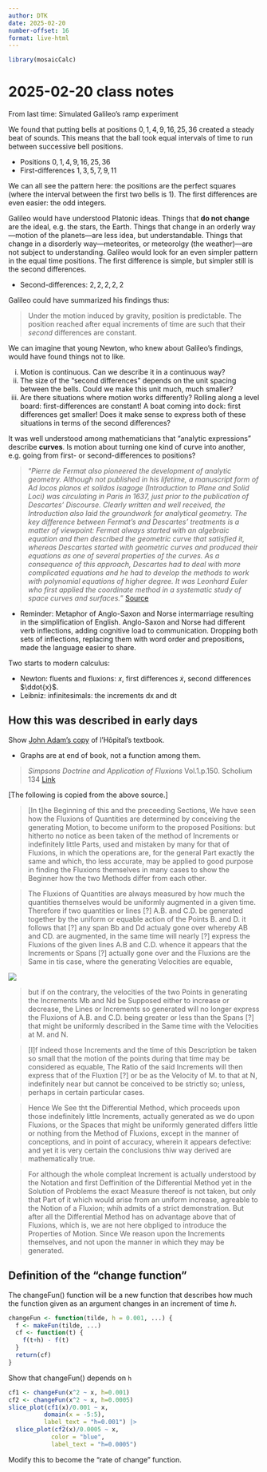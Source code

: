 ```yaml
---
author: DTK
date: 2025-02-20
number-offset: 16
format: live-html
---
```


```r
library(mosaicCalc)
```

# 2025-02-20 class notes

From last time: Simulated Galileo's ramp experiment

We found that putting bells at positions $0, 1, 4, 9, 16, 25, 36$ created a steady beat of sounds. This means that the ball took equal intervals of time to run between successive bell positions. 

- Positions        $0, 1, 4, 9, 16, 25, 36$
- First-differences $1, 3, 5, 7, 9, 11$

We can all see the pattern here: the positions are the perfect squares (where the interval between the first two bells is 1). The first differences are even easier: the odd integers.

Galileo would have understood Platonic ideas. Things that **do not change** are the ideal, e.g. the stars, the Earth. Things that change in an orderly way---motion of the planets---are less idea, but understandable. Things that change in a disorderly way---meteorites, or meteorolgy (the weather)---are not subject to understanding. Galileo would look for an even simpler pattern in the equal time positions. The first difference is simple, but simpler still is the second differences.

- Second-differences: $2, 2, 2, 2, 2$

Galileo could have summarized his findings thus: 

> Under the motion induced by gravity, position is predictable. The position reached after equal increments of time are such that their *second* differences are constant.

We can imagine that young Newton, who knew about Galileo's findings, would have found things not to like.

i. Motion is continuous. Can we describe it in a continuous way?
ii. The size of the "second differences" depends on the unit spacing between the bells. Could we make this unit much, much smaller?
iii. Are there situations where motion works differently?  Rolling along a level board: first-differences are constant! A boat coming into dock: first differences get smaller! Does it make sense to express both of these situations in terms of the second differences?

It was well understood among mathematicians that "analytic expressions" describe **curves**. Is motion about turning one kind of curve into another, e.g. going from first- or second-differences to positions?

> "*Pierre de Fermat also pioneered the development of analytic geometry. Although not published in his lifetime, a manuscript form of Ad locos planos et solidos isagoge (Introduction to Plane and Solid Loci) was circulating in Paris in 1637, just prior to the publication of Descartes' Discourse. Clearly written and well received, the Introduction also laid the groundwork for analytical geometry. The key difference between Fermat's and Descartes' treatments is a matter of viewpoint: Fermat always started with an algebraic equation and then described the geometric curve that satisfied it, whereas Descartes started with geometric curves and produced their equations as one of several properties of the curves. As a consequence of this approach, Descartes had to deal with more complicated equations and he had to develop the methods to work with polynomial equations of higher degree. It was Leonhard Euler who first applied the coordinate method in a systematic study of space curves and surfaces.*" [Source](https://en.wikipedia.org/wiki/Analytic_geometry)

- Reminder: Metaphor of Anglo-Saxon and Norse intermarriage resulting in the simplification of English. Anglo-Saxon and Norse had different verb inflections, adding cognitive load to communication. Dropping both sets of inflections, replacing them with word order and prepositions, made the language easier to share.

Two starts to modern calculus:

- Newton: fluents and fluxions: $x$, first differences $\dot{x}$, second differences $\ddot{x}$.
- Leibniz: infinitesimals: the increments dx and dt


## How this was described in early days

Show [John Adam's copy](www/analysedesinfini00lhos.pdf) of l'Hôpital's textbook. 

- Graphs are at end of book, not a function among them.

> *Simpsons Doctrine and Application of Fluxions* Vol.1.p.150. Scholium 134 [Link](https://archive.org/details/doctrineandappli00simpiala/page/32/mode/2up)

[The following is copied from the above source.]

> [In t]he Beginning of this and the preceeding Sections, We have seen how the Fluxions of Quantities are determined by conceiving the generating Motion, to become uniform to the proposed Positions: but hitherto no notice as been taken of the method of Increments or indefinitely little Parts, used and mistaken by many for that of Fluxions, in which the operations are, for the general Part exactly the same and which, tho less accurate, may be applied to good purpose in finding the Fluxions themselves in many cases to show the Beginner how the two Methods differ from each other.

> The Fluxions of Quantities are always measured by how much the quantities themselves would be uniformly augmented in a given time. Therefore if two quantities or lines [?] A.B. and C.D. be generated together by the uniform or equable action of the Points B. and D. it follows that [?] any span Bb and Dd actualy gone over whereby AB and CD. are augmented, in the  same time will nearly [?] express the Fluxions of the given lines A.B and C.D. whence it appears that the Increments or Spans [?] actually gone over and the Fluxions are the Same in tis case, where the generating Velocities are equable,

![](hand-drawing.png)

> but if on the contrary, the velocities of the two Points in generating the Increments Mb and Nd be Supposed either to increase or decrease, the Lines or Increments so generated will no longer express the Fluxions of A.B. and C.D. being greater or less than the Spans [?] that might be uniformly described in the Same time with the Velocities at M. and N.

> [I]f indeed those Increments and the time of this Description be taken so small that the motion of the points during that time may be considered as equable, The Ratio of the said Increments will then express that of the Fluxtion [?] or be as the Velocity of M. to that at N, indefinitely near but cannot be conceived to be strictly so; unless, perhaps in certain particular cases.

> Hence We See tht the Differential Method, which proceeds upon those indefinitely little Increments, actually generated as we do upon Fluxions, or the Spaces that might be uniformly generated differs little or nothing from the Method of Fluxions, except in the manner of conceptions, and in point of accuracy, wherein it appears defective: and yet it is very certain the conclusions thiw way derived are mathematically true.

> For although the whole compleat Increment is actually understood by the Notation and first Deffinition of the Differential Method yet in the Solution of Problems the exact Measure thereof is not taken, but only that Part of it which would arise from an uniform increase, agreable to the Notion of a Fluxion; whih admits of a strict demonstration. But after all the Differential Method has on advantage above that of Fluxions, which is, we are not here obpliged to introduce the Properties of Motion. Since We reason upon the Increments themselves, and not upon the manner in which they may be generated.



## Definition of the "change function"

The changeFun() function will be a new function that describes how much the function given as an argument changes in an increment of time $h$.

```r
changeFun <- function(tilde, h = 0.001, ...) {
  f <- makeFun(tilde, ...)
  cf <- function(t) {
    f(t+h) - f(t)
  }
  return(cf)
}
```


Show that changeFun() depends on `h`

```r
cf1 <- changeFun(x^2 ~ x, h=0.001)
cf2 <- changeFun(x^2 ~ x, h=0.0005)
slice_plot(cf1(x)/0.001 ~ x, 
          domain(x = -5:5),
          label_text = "h=0.001") |>
  slice_plot(cf2(x)/0.0005 ~ x, 
            color = "blue",
            label_text = "h=0.0005") 
```  

Modify this to become the "rate of change" function.

